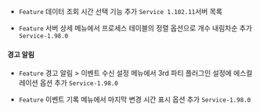 
- <code class="Feature">Feature</code> 데이터 조회 시간 선택 기능 추가 <code class='changelog-service'>Service 1.102.11​</code>서버 목록​

- <code class="Feature">Feature</code> <span class="uitext">서버 상세</span> 메뉴에서 <span class="uitext">프로세스</span> 테이블의 정렬 옵션으로 <span class="uitext">개수 내림차순</span> 추가 <code class='changelog-service'>Service-1.98.0​</code>

#### 경고 알림​

- <code class="Feature">Feature</code> <span class="uitext">경고 알림</span> &gt; <span class="uitext">이벤트 수신 설정</span> 메뉴에서 <span class="uitext">3rd 파티 플러그인</span> 설정에 <span class="uitext">에스컬레이션</span> 옵션 추가 <code class='changelog-service'>Service-1.98.0​</code>

- <code class="Feature">Feature</code> <span class="uitext">이벤트 기록 메뉴</span>에서 <span class="uitext">마지막 변경 시간 표시</span> 옵션 추가 <code class='changelog-service'>Service-1.98.0​</code>

